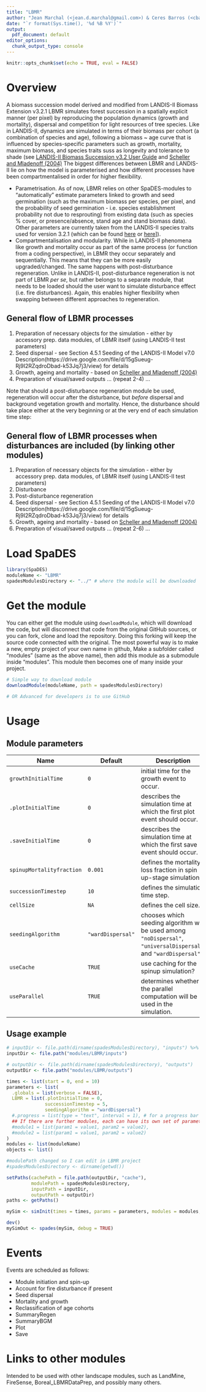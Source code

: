 ```yaml
---
title: "LBMR"
author: "Jean Marchal (<jean.d.marchal@gmail.com>) & Ceres Barros (<cbarros@mail.ubc.ca>)"
date: "`r format(Sys.time(), '%d %B %Y')`"
output:
  pdf_document: default
editor_options: 
  chunk_output_type: console
---
```


```r
knitr::opts_chunk$set(echo = TRUE, eval = FALSE)
```

# Overview

A biomass succession model derived and modified from LANDIS-II Biomass Extension v3.2.1
LBMR simulates forest succession in a spatially explicit manner (per pixel) by reproducing the population dynamics (growth and mortality), dispersal and competition for light resources of tree species. 
Like in LANDIS-II, dynamics are simulated in terms of their biomass per cohort (a combination of species and age), following a biomass ~ age curve  that is influenced by species-specific  parameters such as growth, mortality, maximum biomass, and species traits suss as longevity and tolerance to shade (see [LANDIS-II Biomass Succession v3.2 User Guide](https://github.com/LANDIS-II-Foundation/Extension-Biomass-Succession/blob/master/docs/LANDIS-II%20Biomass%20Succession%20v3.2%20User%20Guide.docx) and [Scheller and Mladenoff (2004)](https://pdfs.semanticscholar.org/4d38/d0be6b292eccd444af399775d37a757d1967.pdf) The biggest differences between LBMR and LANDIS-II lie on how the model is parameterised and how different processes have been compartmentalised in order for higher flexibility.

- Parametrisation. As of now, LBMR relies on other SpaDES-modules to "automatically" estimate parameters linked to growth and seed germination (such as the maximum biomass per species, per pixel, and the probability of seed germination - i.e. species establishment probability not due to resprouting) from existing data (such as species % cover, or presence/absence, stand age and stand biomass data). Other parameters are currently taken from the LANDIS-II species traits used for version 3.2.1 (which can be found [here](https://github.com/LANDIS-II-Foundation/Extensions-Succession-Archive/blob/master/biomass-succession-archive/trunk/tests/v6.0-2.0/species.txt) or [here](https://raw.ithubusercontent.com/LANDIS-II-Foundation/Extensions-Succession/master/biomass-succession-archive/trunk/tests/v6.0-2.0/species.txt)]).
- Compartmentalisation and modularity. While in LANDIS-II phenomena like growth and mortality occur as part of the same process (or function from a coding perspective), in LBMR they occur separately and sequentially. This means that they can be more easily upgraded/changed. The same happens with post-disturbance regeneration. Unlike in LANDIS-II, post-disturbance regeneration is not part of LBMR *per se*, but rather belongs to a separate module, that needs to be loaded should the user want to simulate disturbance effect (i.e. fire disturbances). Again, this enables higher flexibility when swapping between different approaches to regeneration.

## General flow of LBMR processes
1. Preparation of necessary objects for the simulation - either by accessory prep. data modules, of LBMR itself (using LANDIS-II test parameters)
2. Seed dispersal - see Section 4.5.1 Seeding of the LANDIS-II Model v7.0 Description(https://drive.google.com/file/d/15gSueug-Rj9I2RZqdroDbad-k53Jq7j3/view) for details
3. Growth, ageing and mortality - based on [Scheller and Mladenoff (2004)](https://pdfs.semanticscholar.org/4d38/d0be6b292eccd444af399775d37a757d1967.pdf)
4. Preparation of visual/saved outputs
... (repeat 2-4) ...

Note that should a post-disturbance regeneration module be used, regeneration will occur after the disturbance, but *before* dispersal and background vegetation growth and mortality. Hence, the disturbance should take place either at the very beginning or at the very end of each simulation time step:

## General flow of LBMR processes when disturbances are included (by linking other modules)
1. Preparation of necessary objects for the simulation - either by accessory prep. data modules, of LBMR itself (using LANDIS-II test parameters)
2. Disturbance
3. Post-disturbance regeneration
4. Seed dispersal - see Section 4.5.1 Seeding of the LANDIS-II Model v7.0 Description(https://drive.google.com/file/d/15gSueug-Rj9I2RZqdroDbad-k53Jq7j3/view) for details
5. Growth, ageing and mortality - based on [Scheller and Mladenoff (2004)](https://pdfs.semanticscholar.org/4d38/d0be6b292eccd444af399775d37a757d1967.pdf)
6. Preparation of visual/saved outputs
... (repeat 2-6) ...

# Load SpaDES

```r
library(SpaDES)
moduleName <- "LBMR"
spadesModulesDirectory <- "../" # where the module will be downloaded
```

# Get the module

You can either get the module using `downloadModule`, which will download the code, but will disconnect that code from the original GitHub sources, or you can fork, clone and load the repository. Doing this forking will keep the source code connected with the original.  The most powerful way is to make a new, empty project of your own name in github, Make a subfolder called "modules" (same as the above name), then add this module as a submodule inside "modules". This module then becomes one of many inside your project.


```r
# Simple way to download module
downloadModule(moduleName, path = spadesModulesDirectory)

# OR Advanced for developers is to use GitHub

```

# Usage

## Module parameters

Name                      | Default           | Description
--------------------------|-------------------|-------------------------------------------
`growthInitialTime`       | `0`               | initial time for the growth event to occur.
`.plotInitialTime`        | `0`               | describes the simulation time at which the first plot event should occur.
`.saveInitialTime`        | `0`               | describes the simulation time at which the first save event should occur.
`spinupMortalityfraction` | `0.001`           | defines the mortality loss fraction in spin up-stage simulation.
`successionTimestep`      | `10`              | defines the simulation time step.
`cellSize`                | `NA`              | defines the cell size.
`seedingAlgorithm`        | `"wardDispersal"` | chooses which seeding algorithm will be used among `"noDispersal"`, `"universalDispersal"`, and `"wardDispersal"`.
`useCache`                | `TRUE`            | use caching for the spinup simulation?
`useParallel`             | `TRUE`            | determines whether the parallel computation will be used in the simulation.

## Usage example

```r

# inputDir <- file.path(dirname(spadesModulesDirectory), "inputs") %>% checkPath(create = TRUE)
inputDir <- file.path("modules/LBMR/inputs")

# outputDir <- file.path(dirname(spadesModulesDirectory), "outputs") 
outputDir <- file.path("modules/LBMR/outputs") 

times <- list(start = 0, end = 10)
parameters <- list(
  .globals = list(verbose = FALSE),
  LBMR = list(.plotInitialTime = 0,
              successionTimestep = 5,
              seedingAlgorithm = "wardDispersal")
  #.progress = list(type = "text", interval = 1), # for a progress bar
  ## If there are further modules, each can have its own set of parameters:
  #module1 = list(param1 = value1, param2 = value2),
  #module2 = list(param1 = value1, param2 = value2)
)
modules <- list(moduleName)
objects <- list()

#modulePath changed so I can edit in LBMR project
#spadesModulesDirectory <- dirname(getwd())

setPaths(cachePath = file.path(outputDir, "cache"),
         modulePath = spadesModulesDirectory,
         inputPath = inputDir,
         outputPath = outputDir)
paths <- getPaths()

mySim <- simInit(times = times, params = parameters, modules = modules, objects = objects, paths = paths)

dev()
mySimOut <- spades(mySim, debug = TRUE)
```

# Events
Events are scheduled as follows:

- Module initiation and spin-up
- Account for fire disturbance if present
- Seed dispersal
- Mortality and growth
- Reclassification of age cohorts
- SummaryRegen
- SummaryBGM
- Plot
- Save

# Links to other modules

Intended to be used with other landscape modules, such as LandMine, FireSense, Boreal_LBMRDataPrep, and possibly many others.
